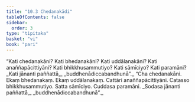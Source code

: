 ```yaml
---
title: "10.3 Chedanakādi"
tableOfContents: false
sidebar:
  order: 3
type: "tipitaka"
basket: "vi"
book: "pari"
---
```



<DynamicBreadcrumb />

<Division number="337" book="pari">

<Paragraph number="1648" book="pari">
“Kati chedanakāni? Kati bhedanakāni? Kati uddālanakāni? Kati anaññapācittiyāni? Kati bhikkhusammutiyo? Kati sāmīciyo? Kati paramāni?
</Paragraph>

<Paragraph number="1649" type="verses" book="pari">
_Kati jānanti paññattā,_  
_buddhenādiccabandhunā”._  

</Paragraph>

<Paragraph number="1650" book="pari">
“Cha chedanakāni. Ekaṃ bhedanakaṃ. Ekaṃ uddālanakaṃ. Cattāri anaññapācittiyāni. Catasso bhikkhusammutiyo. Satta sāmīciyo. Cuddasa paramāni.
</Paragraph>

<Paragraph number="1651" type="verses" book="pari">
_Sodasa jānanti paññattā,_  
_buddhenādiccabandhunā”._
</Paragraph>
</Division>